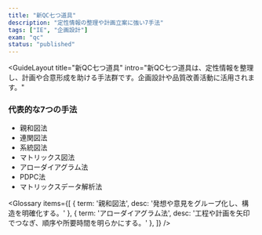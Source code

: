 ```yaml
---
title: "新QC七つ道具"
description: "定性情報の整理や計画立案に強い7手法"
tags: ["IE", "企画設計"]
exam: "qc"
status: "published"
---
```




<GuideLayout
  title="新QC七つ道具"
  intro="新QC七つ道具は、定性情報を整理し、計画や合意形成を助ける手法群です。企画設計や品質改善活動に活用されます。"
>

<section style={{ marginBottom: 24 }}>
  <h3 style={{ fontSize: 20, fontWeight: 800, margin: '0 0 12px' }}>代表的な7つの手法</h3>
  <ul style={{ marginLeft: 20, color:'#475569' }}>
    <li>親和図法</li>
    <li>連関図法</li>
    <li>系統図法</li>
    <li>マトリックス図法</li>
    <li>アローダイアグラム法</li>
    <li>PDPC法</li>
    <li>マトリックスデータ解析法</li>
  </ul>
</section>

<Glossary items={[
  { term: '親和図法', desc: '発想や意見をグループ化し、構造を明確化する。' },
  { term: 'アローダイアグラム法', desc: '工程や計画を矢印でつなぎ、順序や所要時間を明らかにする。' },
]} />

<section style={{ maxWidth: 760, margin:'0 auto', display:'grid', gap:12 }}>
  <QA q="新QC七つ道具はどんな場面で有効？" a="定性情報を扱う場面、企画設計や方針展開に有効。" />
  <QA q="旧QC七つ道具との違いは？" a="旧はデータ解析中心、新は計画や意思決定を支援する点が特徴。" />
</section>

</GuideLayout>
